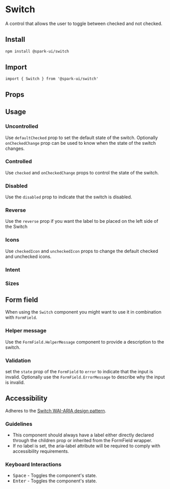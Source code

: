 
<Meta of={stories} />

# Switch

A control that allows the user to toggle between checked and not checked.

## Install

```sh
npm install @spark-ui/switch
```

## Import

```tsx
import { Switch } from '@spark-ui/switch'
```

## Props

<ArgTypes of={Switch} />

## Usage

<Canvas of={stories.Default} />

### Uncontrolled

Use `defaultChecked` prop to set the default state of the switch. Optionally `onCheckedChange` prop can be used to know when the state of the switch changes.

<Canvas of={stories.Uncontrolled} />

### Controlled

Use `checked` and `onCheckedChange` props to control the state of the switch.

<Canvas of={stories.Controlled} />

### Disabled

Use the `disabled` prop to indicate that the switch is disabled.

<Canvas of={stories.Disabled} />

### Reverse

Use the `reverse` prop if you want the label to be placed on the left side of the Switch

<Canvas of={stories.Reverse} />

### Icons

Use `checkedIcon` and `uncheckedIcon` props to change the default checked and unchecked icons.

<Canvas of={stories.Icons} />

### Intent

<Canvas of={stories.Intent} />

### Sizes

<Canvas of={stories.Sizes} />

## Form field

When using the `Switch` component you might want to use it in combination with `FormField`.

### Helper message

Use the `FormField.HelperMessage` component to provide a description to the switch.

<Canvas of={stories.FieldHelperMessage} />

### Validation

set the `state` prop of the `FormField` to `error` to indicate that the input is invalid. Optionally use the `FormField.ErrorMessage` to describe why the input is invalid.

<Canvas of={stories.FieldInvalid} />

## Accessibility

<A11yReport of="switch" />

Adheres to the [Switch WAI-ARIA design pattern](https://www.w3.org/WAI/ARIA/apg/patterns/switch).

### Guidelines

- This component should always have a label either directly declared through the children prop or inherited from the FormField wrapper.
- If no label is set, the aria-label attribute will be required to comply with accessibility requirements.

### Keyboard Interactions

- <Kbd>Space</Kbd> - Toggles the component's state.
- <Kbd>Enter</Kbd> - Toggles the component's state.
